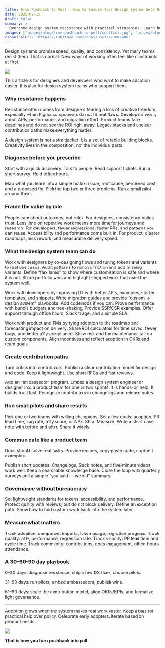 ```yaml
---
title: From Pushback to Pull - How to Ensure Your Design System Gets Used
date: 2025-09-15
draft: false
summary: >
  Overcome design system resistance with practical strategies. Learn how to diagnose issues, frame value, create contribution paths, and measure success to turn pushback into enthusiastic adoption.
images: ['images/blog/from-pushback-to-pull/conflict.jpg', 'images/blog/from-pushback-to-pull/happy.jpg']
canonicalUrl: 'https://substack.com/inbox/post/173693000'
---
```


Design systems promise speed, quality, and consistency. Yet many teams resist them. That is normal. New ways of working often feel like constraints at first.

![](/images/blog/from-pushback-to-pull/conflict.jpg)

This article is for designers and developers who want to make adoption easier. It is also for design system teams who support them.

### Why resistance happens

Resistance often comes from designers fearing a loss of creative freedom, especially when Figma components do not fit real flows. Developers worry about APIs, performance, and migration effort. Product teams face deadlines and do not see the ROI right away. Legacy stacks and unclear contribution paths make everything harder.

A design system is not a straitjacket. It is a set of reliable building blocks. Creativity lives in the composition, not the individual parts.

### Diagnose before you prescribe

Start with a quick discovery. Talk to people. Read support tickets. Run a short survey. Hold office hours.

Map what you learn into a simple matrix: issue, root cause, perceived cost, and a proposed fix. Pick the top two or three problems. Run a small pilot around them.

### Frame the value by role

People care about outcomes, not rules. For designers, consistency builds trust. Less time on repetitive work means more time for journeys and research. For developers, fewer regressions, faster PRs, and patterns you can reuse. Accessibility and performance come built in. For product, clearer roadmaps, less rework, and measurable delivery speed.

### What the design system team can do

Work with designers by co-designing flows and tuning tokens and variants to real use cases. Audit patterns to remove friction and add missing variants. Define “flex lanes” to show where customization is safe and where it is not. Share portfolio wins and highlight shipped work that used the system well.

Work with developers by improving DX with better APIs, examples, starter templates, and snippets. Write migration guides and provide “custom → design system” playbooks. Add codemods if you can. Prove performance with bundle budgets and tree-shaking. Provide SSR/CSR examples. Offer support through office hours, Slack triage, and a simple SLA.

Work with product and PMs by tying adoption to the roadmap and forecasting impact on delivery. Share ROI calculators for time saved, fewer bugs, and better a11y compliance. Show risk and the maintenance tail on custom components. Align incentives and reflect adoption in OKRs and team goals.

### Create contribution paths

Turn critics into contributors. Publish a clear contribution model for design and code. Keep it lightweight. Use short RFCs and fast reviews. 

Add an “ambassador” program. Embed a design system engineer or designer into a product team for one or two sprints. It is hands-on help. It builds trust fast. Recognize contributors in changelogs and release notes.

### Run small pilots and share results

Pick one or two teams with willing champions. Set a few goals: adoption, PR lead time, bug rate, a11y score, or NPS. Ship. Measure. Write a short case note with before and after. Share it widely.

### Communicate like a product team

Docs should solve real tasks. Provide recipes, copy‑paste code, do/don’t examples. 

Publish short updates. Changelogs, Slack notes, and five‑minute videos work well. Keep a searchable knowledge base. Close the loop with quarterly surveys and a simple “you said — we did” summary.

### Governance without bureaucracy

Set lightweight standards for tokens, accessibility, and performance. Protect quality with reviews, but do not block delivery. Define an exception path. Show how to fold custom work back into the system later.

### Measure what matters

Track adoption: component imports, token usage, migration progress. Track quality: a11y, performance, regression rate. Track velocity: PR lead time and cycle time. Track community: contributions, docs engagement, office‑hours attendance.

### A 30–60–90 day playbook

0–30 days: diagnose resistance, ship a few DX fixes, choose pilots. 

31–60 days: run pilots, embed ambassadors, publish wins.

61–90 days: scale the contribution model, align OKRs/KPIs, and formalize light governance.

--- 

Adoption grows when the system makes real work easier. Keep a bias for practical help over policy. Celebrate early adopters. Iterate based on product needs. 

![](/images/blog/from-pushback-to-pull/happy.jpg)

**That is how you turn pushback into pull.**
